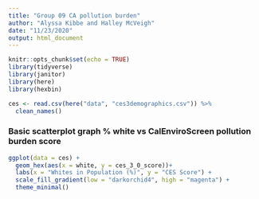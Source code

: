 ```yaml
---
title: "Group 09 CA pollution burden"
author: "Alyssa Kibbe and Halley McVeigh"
date: "11/23/2020"
output: html_document
---
```


```r
knitr::opts_chunk$set(echo = TRUE)
library(tidyverse)
library(janitor)
library(here)
library(hexbin)
```

```r
ces <- read.csv(here("data", "ces3demographics.csv")) %>% 
  clean_names()
```


### Basic scatterplot graph % white vs CalEnviroScreen pollution burden score
```r
ggplot(data = ces) +
  geom_hex(aes(x = white, y = ces_3_0_score))+
  labs(x = "Whites in Population (%)", y = "CES Score") +
  scale_fill_gradient(low = "darkorchid4", high = "magenta") +
  theme_minimal()
```

